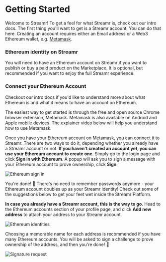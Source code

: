 

# Getting Started
Welcome to Streamr! To get a feel for what Streamr is, check out our <Link to={docsLinks.introduction}>intro docs</Link>.
The first thing you'll want to get is a Streamr account. You can do that <Link to={routes.auth.login()}>here</Link>. Creating an account requires either an Email address or a Web3 Ethereum wallet, e.g. <a href="https://metamask.io" target="blank">Metamask</a>.

### Ethereum identity on Streamr
You will need to have an Ethereum account on Streamr if you want to publish or buy a paid product on the Marketplace. It is optional, but recommended if you want to enjoy the full Streamr experience.

### Connect your Ethereum Account
Checkout our intro docs if you'd like to understand more about what Ethereum is and what it means to have an account on Ethereum.

The easiest way to get started is through the free and open source Chrome browser extension, Metamask. Metamask is also available on Android and Apple mobile devices. The explainer video below will help you understand how to use Metamask.

<div className={docsStyles.playerWrapper}>
    <ReactPlayer
        controls
        className={docsStyles.reactPlayer}
        url="https://www.youtube.com/watch?v=ZIGUC9JAAw8"
        width="100%"
        height="100%"
    />
</div>

Once you have your Ethereum account on Metamask, you can connect it to Streamr. There are two ways to do it, depending whether you already have a Streamr account or not. **If you haven't created an account yet, you can use your Ethereum account to create one**. Simply go to the <Link to={routes.auth.login()}>login page</Link> and click **Sign in with Ethereum**. A popup will ask you to sign a message with your Ethereum account to prove ownership, click **Sign**.

<Image
  src={SignInWithEth}
  highResSrc={SignInWithEth2x}
  alt="Ethereum sign in"
/>

You're done! 🎉 There's no need to remember passwords anymore - your Ethereum account doubles up as your Streamr identity! Check out some of the suggestions below to get your feet wet inside the Streamr Platform.

**In case you already have a Streamr account, this is the way to go**. Head to the Ethereum accounts section of your profile page, and click **Add new address** to attach your address to your Streamr account.

<Image
  src={EthIdentities}
  highResSrc={EthIdentities2x}
  alt="Ethereum identities"
/>

Choosing a memorable name for each address is recommended if you have many Ethereum accounts. You will be asked to sign a challenge to prove ownership of the address, and then you're done! 🎉      

<Image
  src={SignatureRequest}
  highResSrc={SignatureRequest2x}
  alt="Signature request"
/>
